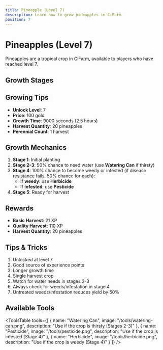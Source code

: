 ```yaml
---
title: Pineapple (Level 7)
description: Learn how to grow pineapples in CiFarm
position: 7
---
```



# Pineapples (Level 7)

Pineapples are a tropical crop in CiFarm, available to players who have reached level 7.

## Growth Stages

<GrowthStages type="crop" name="pineapple" stages={5} />

## Growing Tips

- **Unlock Level**: 7
- **Price**: 100 gold
- **Growth Time**: 9000 seconds (2.5 hours)
- **Harvest Quantity**: 20 pineapples
- **Perennial Count**: 1 harvest

## Growth Mechanics

1. **Stage 1**: Initial planting
2. **Stage 2-3**: 50% chance to need water (use **Watering Can** if thirsty)
3. **Stage 4**: 100% chance to become weedy or infested (if disease resistance fails, 50% chance for each):
   - If **weedy**: use **Herbicide**
   - If **infested**: use **Pesticide**
4. **Stage 5**: Ready for harvest

## Rewards

- **Basic Harvest**: 21 XP
- **Quality Harvest**: 110 XP
- **Harvest Quantity**: 20 pineapples

## Tips & Tricks

1. Unlocked at level 7
2. Good source of experience points
3. Longer growth time
4. Single harvest crop
5. Watch for water needs in stages 2-3
6. Always check for weeds/infestation in stage 4
7. Untreated weeds/infestation reduces yield by 50%

## Available Tools

<ToolsTable 
  tools={[
    {
      name: "Watering Can",
      image: "/tools/watering-can.png",
      description: "Use if the crop is thirsty (Stages 2-3)"
    },
    {
      name: "Pesticide",
      image: "/tools/pesticide.png",
      description: "Use if the crop is infested (Stage 4)"
    },
    {
      name: "Herbicide",
      image: "/tools/herbicide.png",
      description: "Use if the crop is weedy (Stage 4)"
    }
  ]} 
/> 